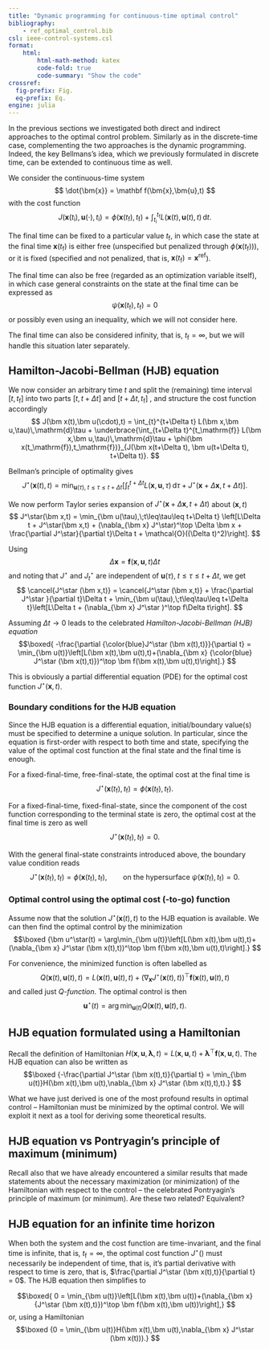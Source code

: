 ```yaml
---
title: "Dynamic programming for continuous-time optimal control"
bibliography: 
    - ref_optimal_control.bib
csl: ieee-control-systems.csl
format:
    html:
        html-math-method: katex
        code-fold: true
        code-summary: "Show the code"
crossref:
  fig-prefix: Fig. 
  eq-prefix: Eq.
engine: julia
---
```


In the previous sections we investigated both direct and indirect approaches to the optimal control problem. Similarly as in the discrete-time case, complementing the two approaches is the dynamic programming. Indeed, the key Bellmans's idea, which we previously formulated in discrete time, can be extended to continuous time as well.

We consider the continuous-time system
$$
\dot{\bm{x}} = \mathbf f(\bm{x},\bm{u},t)
$$
with the cost function
$$
J(\bm x(t_\mathrm{i}), \bm u(\cdot), t_\mathrm{i}) = \phi(\bm x(t_\mathrm{f}),t_\mathrm{f}) + \int_{t_\mathrm{i}}^{t_\mathrm{f}}L(\bm x(t),\bm u(t),t)\, \mathrm d t.
$$

The final time can be fixed to a particular value $t_\mathrm{f}$, in which case the state at the final time $\bm x(t_\mathrm{f})$ is either free (unspecified but penalized through $\phi(\bm x(t_\mathrm{f}))$), or it is fixed (specified and not penalized, that is, $\bm x(t_\mathrm{f}) = \mathbf x^\mathrm{ref}$). 

The final time can also be free (regarded as an optimization variable itself), in which case general constraints on the state at the final time can be expressed as
$$
\psi(\bm x(t_\mathrm{f}),t_\mathrm{f})=0
$$
or possibly even using an inequality, which we will not consider here.

The final time can also be considered infinity, that is, $t_\mathrm{f}=\infty$, but we will handle this situation later separately.

## Hamilton-Jacobi-Bellman (HJB) equation

We now consider an arbitrary time $t$ and split the (remaining) time interval $[t,t_\mathrm{f}]$ into two parts $[t,t+\Delta t]$ and $[t+\Delta t,t_\mathrm{f}]$ , and structure the cost function accordingly
$$
J(\bm x(t),\bm u(\cdot),t) = \int_{t}^{t+\Delta t} L(\bm x,\bm u,\tau)\,\mathrm{d}\tau + \underbrace{\int_{t+\Delta t}^{t_\mathrm{f}} L(\bm x,\bm u,\tau)\,\mathrm{d}\tau + \phi(\bm x(t_\mathrm{f}),t_\mathrm{f})}_{J(\bm x(t+\Delta t), \bm u(t+\Delta t), t+\Delta t)}.
$$

Bellman's principle of optimality gives
$$
J^\star(\bm x(t),t) = \min_{\bm u(\tau),\;t\leq\tau\leq t+\Delta t} \left[\int_{t}^{t+\Delta t} L(\bm x,\bm u,\tau)\,\mathrm{d}\tau + J^\star(\bm x+\Delta \bm x, t+\Delta t)\right].
$$

We now perform Taylor series expansion of $J^\star(\bm x+\Delta \bm x, t+\Delta t)$ about $(\bm x,t)$
$$
J^\star(\bm x,t) = \min_{\bm u(\tau),\;t\leq\tau\leq t+\Delta t} \left[L\Delta t + J^\star(\bm x,t) + (\nabla_{\bm x} J^\star)^\top \Delta \bm x + \frac{\partial J^\star}{\partial t}\Delta t + \mathcal{O}((\Delta t)^2)\right].
$$

Using
$$
\Delta \bm x = \bm f(\bm x,\bm u,t)\Delta t
$$
and noting that $J^\star$ and $J_t^\star$ are independent of $\bm u(\tau),\;t\leq\tau\leq t+\Delta t$, we get
$$
\cancel{J^\star (\bm x,t)} = \cancel{J^\star (\bm x,t)} + \frac{\partial J^\star }{\partial t}\Delta t + \min_{\bm u(\tau),\;t\leq\tau\leq t+\Delta t}\left[L\Delta t + (\nabla_{\bm x} J^\star )^\top f\Delta t\right].
$$

Assuming $\Delta t\rightarrow 0$ leads to the celebrated *Hamilton-Jacobi-Bellman (HJB) equation*
$$\boxed{
-\frac{\partial {\color{blue}J^\star (\bm x(t),t)}}{\partial t} = \min_{\bm u(t)}\left[L(\bm x(t),\bm u(t),t)+(\nabla_{\bm x} {\color{blue} J^\star (\bm x(t),t)})^\top \bm f(\bm x(t),\bm u(t),t)\right].}
$$

This is obviously a partial differential equation (PDE) for the optimal cost function $J^\star(\bm x,t)$. 

### Boundary conditions for the HJB equation

Since the HJB equation is a differential equation, initial/boundary value(s) must be specified to determine a unique solution. In particular, since the equation is first-order with respect to both time and state, specifying the value of the optimal cost function at the final state and the final time is enough. 

For a fixed-final-time, free-final-state, the optimal cost at the final time is 
$$
J^\star (\bm x(t_\mathrm{f}),t_\mathrm{f}) = \phi(\bm x(t_\mathrm{f}),t_\mathrm{f}).
$$

For a fixed-final-time, fixed-final-state, since the component of the cost function corresponding to the terminal state is zero, the optimal cost at the final time is zero as well
$$
J^\star (\bm x(t_\mathrm{f}),t_\mathrm{f}) = 0.
$$

With the general final-state constraints introduced above, the boundary value condition reads 
$$
J^\star (\bm x(t_\mathrm{f}),t_\mathrm{f}) = \phi(\bm x(t_\mathrm{f}),t_\mathrm{f}),\qquad \text{on the hypersurface } \psi(\bm x(t_\mathrm{f}),t_\mathrm{f}) = 0. 
$$

### Optimal control using the optimal cost (-to-go) function

Assume now that the solution $J^\star (\bm x(t),t)$ to the HJB equation is available. We can then find the optimal control by the minimization
$$\boxed
{\bm u^\star(t) = \arg\min_{\bm u(t)}\left[L(\bm x(t),\bm u(t),t)+(\nabla_{\bm x} J^\star (\bm x(t),t))^\top \bm f(\bm x(t),\bm u(t),t)\right].}
$$

For convenience, the minimized function is often labelled as
$$
Q(\bm x(t),\bm u(t),t) = L(\bm x(t),\bm u(t),t)+(\nabla_{\bm x} J^\star (\bm x(t),t))^\top \bm f(\bm x(t),\bm u(t),t)
$$
and called just *Q-function*. The optimal control is then
$$
\bm u^\star(t) = \arg\min_{\bm u(t)} Q(\bm x(t),\bm u(t),t).
$$

## HJB equation formulated using a Hamiltonian

Recall the definition of Hamiltonian $H(\bm x,\bm u,\bm \lambda,t) = L(\bm x,\bm u,t) + \boldsymbol{\lambda}^\top \mathbf f(\bm x,\bm u,t)$. The HJB equation can also be written as
$$\boxed
{-\frac{\partial J^\star (\bm x(t),t)}{\partial t} = \min_{\bm u(t)}H(\bm x(t),\bm u(t),\nabla_{\bm x} J^\star (\bm x(t),t),t).}
$$

What we have just derived is one of the most profound results in optimal control – Hamiltonian must be minimized by the optimal control. We will exploit it next as a tool for deriving some theoretical results. 

## HJB equation vs Pontryagin's principle of maximum (minimum)

Recall also that we have already encountered a similar results that made statements about the necessary maximization (or minimization) of the Hamiltonian with respect to the control – the celebrated Pontryagin's principle of maximum (or minimum). Are these two related? Equivalent?

## HJB equation for an infinite time horizon  

When both the system and the cost function are time-invariant, and the final time is infinite, that is, $t_\mathrm{f}=\infty$, the optimal cost function $J^\star()$ must necessarily be independent of time, that is, it's partial derivative with respect to time is zero, that is, $\frac{\partial J^\star (\bm x(t),t)}{\partial t} = 0$. The HJB equation then simplifies to 

$$\boxed{
0 = \min_{\bm u(t)}\left[L(\bm x(t),\bm u(t))+(\nabla_{\bm x} {J^\star (\bm x(t),t)})^\top \bm f(\bm x(t),\bm u(t))\right],}
$$
or, using a Hamiltonian
$$\boxed
{0 = \min_{\bm u(t)}H(\bm x(t),\bm u(t),\nabla_{\bm x} J^\star (\bm x(t))).}
$$
